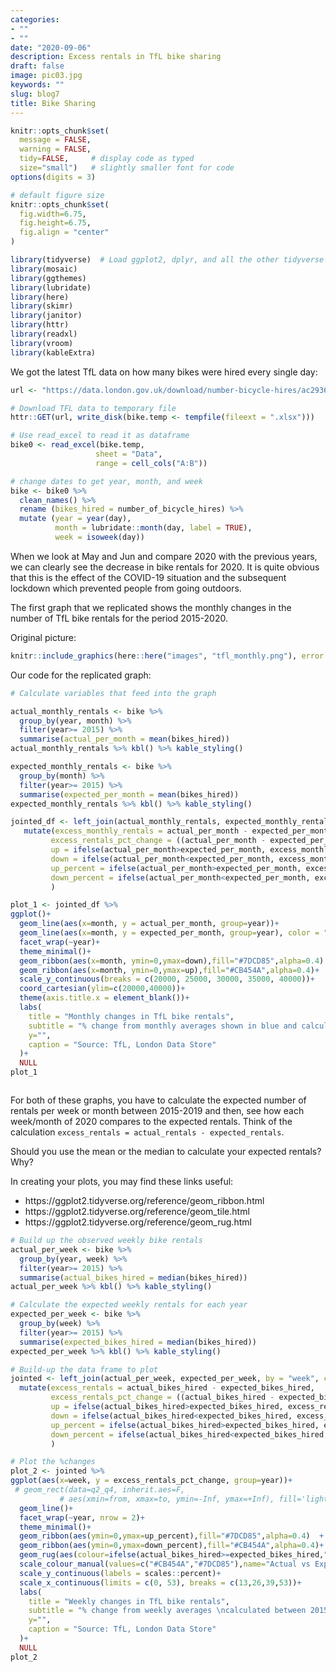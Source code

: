 ```yaml
---
categories:
- ""
- ""
date: "2020-09-06"
description: Excess rentals in TfL bike sharing
draft: false
image: pic03.jpg
keywords: ""
slug: blog7
title: Bike Sharing
---
```



```r
knitr::opts_chunk$set(
  message = FALSE, 
  warning = FALSE, 
  tidy=FALSE,     # display code as typed
  size="small")   # slightly smaller font for code
options(digits = 3)

# default figure size
knitr::opts_chunk$set(
  fig.width=6.75, 
  fig.height=6.75,
  fig.align = "center"
)
```


```r
library(tidyverse)  # Load ggplot2, dplyr, and all the other tidyverse packages
library(mosaic)
library(ggthemes)
library(lubridate)
library(here)
library(skimr)
library(janitor)
library(httr)
library(readxl)
library(vroom)
library(kableExtra)
```



We got the latest TfL data on how many bikes were hired every single day:

```r

url <- "https://data.london.gov.uk/download/number-bicycle-hires/ac29363e-e0cb-47cc-a97a-e216d900a6b0/tfl-daily-cycle-hires.xlsx"

# Download TFL data to temporary file
httr::GET(url, write_disk(bike.temp <- tempfile(fileext = ".xlsx")))

# Use read_excel to read it as dataframe
bike0 <- read_excel(bike.temp,
                   sheet = "Data",
                   range = cell_cols("A:B"))

# change dates to get year, month, and week
bike <- bike0 %>% 
  clean_names() %>% 
  rename (bikes_hired = number_of_bicycle_hires) %>% 
  mutate (year = year(day),
          month = lubridate::month(day, label = TRUE),
          week = isoweek(day))
```


When we look at May and Jun and compare 2020 with the previous years, we can clearly see the decrease in bike rentals for 2020. It is quite obvious that this is the effect of the COVID-19 situation and the subsequent lockdown which prevented people from going outdoors. 

The first graph that we replicated shows the monthly changes in the number of TfL bike rentals for the period 2015-2020.

Original picture:

```r

knitr::include_graphics(here::here("images", "tfl_monthly.png"), error = FALSE)
```

Our code for the replicated graph:

```r

# Calculate variables that feed into the graph

actual_monthly_rentals <- bike %>% 
  group_by(year, month) %>% 
  filter(year>= 2015) %>% 
  summarise(actual_per_month = mean(bikes_hired)) 
actual_monthly_rentals %>% kbl() %>% kable_styling()

expected_monthly_rentals <- bike %>%
  group_by(month) %>% 
  filter(year>= 2015) %>% 
  summarise(expected_per_month = mean(bikes_hired))
expected_monthly_rentals %>% kbl() %>% kable_styling()

jointed_df <- left_join(actual_monthly_rentals, expected_monthly_rentals, by = "month", copy = TRUE) %>% 
   mutate(excess_monthly_rentals = actual_per_month - expected_per_month,
         excess_rentals_pct_change = ((actual_per_month - expected_per_month) / expected_per_month),
         up = ifelse(actual_per_month>expected_per_month, excess_monthly_rentals, 0),
         down = ifelse(actual_per_month<expected_per_month, excess_monthly_rentals, 0),
         up_percent = ifelse(actual_per_month>expected_per_month, excess_rentals_pct_change, 0),
         down_percent = ifelse(actual_per_month<expected_per_month, excess_rentals_pct_change, 0)
         )

plot_1 <- jointed_df %>% 
ggplot()+
  geom_line(aes(x=month, y = actual_per_month, group=year))+
  geom_line(aes(x=month, y = expected_per_month, group=year), color = "blue", size = 1)+
  facet_wrap(~year)+
  theme_minimal()+
  geom_ribbon(aes(x=month, ymin=0,ymax=down),fill="#7DCD85",alpha=0.4) +
  geom_ribbon(aes(x=month, ymin=0,ymax=up),fill="#CB454A",alpha=0.4)+
  scale_y_continuous(breaks = c(20000, 25000, 30000, 35000, 40000))+
  coord_cartesian(ylim=c(20000,40000))+
  theme(axis.title.x = element_blank())+
  labs(
    title = "Monthly changes in TfL bike rentals",
    subtitle = "% change from monthly averages shown in blue and calculated between 2015-2019",
    y="",
    caption = "Source: TfL, London Data Store"
  )+
  NULL
plot_1



```


For both of these graphs, you have to calculate the expected number of rentals per week or month between 2015-2019 and then, see how each week/month of 2020 compares to the expected rentals. Think of the calculation `excess_rentals = actual_rentals - expected_rentals`. 

Should you use the mean or the median to calculate your expected rentals? Why?

In creating your plots, you may find these links useful:

- https://ggplot2.tidyverse.org/reference/geom_ribbon.html
- https://ggplot2.tidyverse.org/reference/geom_tile.html 
- https://ggplot2.tidyverse.org/reference/geom_rug.html

```r

# Build up the observed weekly bike rentals
actual_per_week <- bike %>% 
  group_by(year, week) %>% 
  filter(year>= 2015) %>% 
  summarise(actual_bikes_hired = median(bikes_hired)) 
actual_per_week %>% kbl() %>% kable_styling()

# Calculate the expected weekly rentals for each year
expected_per_week <- bike %>% 
  group_by(week) %>% 
  filter(year>= 2015) %>%  
  summarise(expected_bikes_hired = median(bikes_hired)) 
expected_per_week %>% kbl() %>% kable_styling()

# Build-up the data frame to plot
jointed <- left_join(actual_per_week, expected_per_week, by = "week", copy = TRUE)%>% 
  mutate(excess_rentals = actual_bikes_hired - expected_bikes_hired,
         excess_rentals_pct_change = ((actual_bikes_hired - expected_bikes_hired) / expected_bikes_hired),
         up = ifelse(actual_bikes_hired>expected_bikes_hired, excess_rentals, 0),
         down = ifelse(actual_bikes_hired<expected_bikes_hired, excess_rentals, 0),
         up_percent = ifelse(actual_bikes_hired>expected_bikes_hired, excess_rentals_pct_change, 0),
         down_percent = ifelse(actual_bikes_hired<expected_bikes_hired, excess_rentals_pct_change, 0)
         )

# Plot the %changes
plot_2 <- jointed %>% 
ggplot(aes(x=week, y = excess_rentals_pct_change, group=year))+
 # geom_rect(data=q2_q4, inherit.aes=F,
           # aes(xmin=from, xmax=to, ymin=-Inf, ymax=+Inf), fill='lightgray', alpha=0.4) +
  geom_line()+
  facet_wrap(~year, nrow = 2)+
  theme_minimal()+
  geom_ribbon(aes(ymin=0,ymax=up_percent),fill="#7DCD85",alpha=0.4)  +
  geom_ribbon(aes(ymin=0,ymax=down_percent),fill="#CB454A",alpha=0.4)+
  geom_rug(aes(colour=ifelse(actual_bikes_hired>=expected_bikes_hired,">=0","<0")),sides="b")+
  scale_colour_manual(values=c("#CB454A","#7DCD85"),name="Actual vs Expected ", guide=FALSE)+
  scale_y_continuous(labels = scales::percent)+
  scale_x_continuous(limits = c(0, 53), breaks = c(13,26,39,53))+
  labs(
    title = "Weekly changes in TfL bike rentals",
    subtitle = "% change from weekly averages \ncalculated between 2015-2019",
    y="",
    caption = "Source: TfL, London Data Store"
  )+
  NULL
plot_2

```


